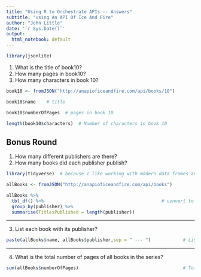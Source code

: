 ```yaml
---
title: "Using R to Orchestrate APIs -- Answers"
subtitle: "using An API Of Ice And Fire"
author: "John Little"
date: '`r Sys.Date()`'
output:
  html_notebook: default
---
```


```r
library(jsonlite)
```


1. What is the title of book10?
2. How many pages in book10?
3. How many characters in book 10?

```r
book10 <- fromJSON("http://anapioficeandfire.com/api/books/10")

book10$name    # title

book10$numberOfPages  # pages in book 10

length(book10$characters)  # Number of characters in book 10
```

## Bonus Round

1. How many different publishers are there?
2. How many books did each publisher publish?

```r
library(tidyverse)  # because I like working with modern data frames and tidy data

allBooks <- fromJSON("http://anapioficeandfire.com/api/books")

allBooks %>% 
  tbl_df() %>%                                            # convert to tibble
  group_by(publisher) %>%
  summarise(TitlesPublished = length(publisher))
```

---

3. List each book with its publisher?

```r
paste(allBooks$name, allBooks$publisher,sep = " --- ")            # List each book with its publisher
```

---

4. What is the total number of pages of all books in the series?
```r
sum(allBooks$numberOfPages)                                       # Total number of pages of all books
```
